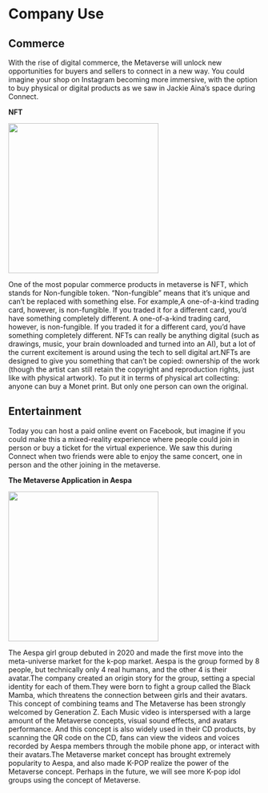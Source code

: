 # Company Use

## Commerce

With the rise of digital commerce, the Metaverse will unlock new opportunities for buyers and sellers to connect in a new way. You could imagine your shop on Instagram becoming more immersive, with the option to buy physical or digital products as we saw in Jackie Aina’s space during Connect.

**NFT**

![](images/nft.png){width=300}

One of the most popular commerce products in metaverse is NFT, which stands for Non-fungible token. “Non-fungible” means that it’s unique and can’t be replaced with something else.  For example,A one-of-a-kind trading card, however, is non-fungible. If you traded it for a different card, you’d have something completely different. A one-of-a-kind trading card, however, is non-fungible. If you traded it for a different card, you’d have something completely different. NFTs can really be anything digital (such as drawings, music, your brain downloaded and turned into an AI), but a lot of the current excitement is around using the tech to sell digital art.NFTs are designed to give you something that can’t be copied: ownership of the work (though the artist can still retain the copyright and reproduction rights, just like with physical artwork). To put it in terms of physical art collecting: anyone can buy a Monet print. But only one person can own the original. 

## Entertainment
Today you can host a paid online event on Facebook, but imagine if you could make this a mixed-reality experience where people could join in person or buy a ticket for the virtual experience. We saw this during Connect when two friends were able to enjoy the same concert, one in person and the other joining in the metaverse.

**The Metaverse Application in Aespa**

![](images/aespa metaverse.jpg){width=300}

The Aespa girl group debuted in 2020 and made the first move into the meta-universe market for the k-pop market. Aespa is the group formed by 8 people, but technically only 4 real humans, and the other 4 is their avatar.The company created an origin story for the group, setting a special identity for each of them.They were born to fight a group called the Black Mamba, which threatens the connection between girls and their avatars. This concept of combining teams and The Metaverse has been strongly welcomed by Generation Z. Each Music video is interspersed with a large amount of the Metaverse concepts, visual sound effects, and avatars performance. And this concept is also widely used in their CD products, by scanning the QR code on the CD, fans can view the videos and voices recorded by Aespa members through the mobile phone app, or interact with their avatars.The Metaverse market concept has brought extremely popularity to Aespa, and also made K-POP realize the power of the Metaverse concept. Perhaps in the future, we will see more K-pop idol groups using the concept of Metaverse. 







